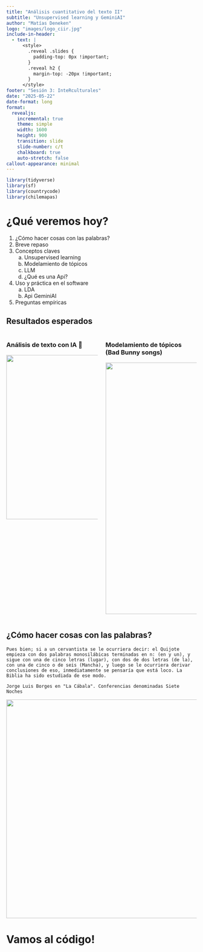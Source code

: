 ```yaml
---
title: "Análisis cuantitativo del texto II"
subtitle: "Unsupervised learning y GeminiAI"
author: "Matías Deneken"
logo: "images/logo_ciir.jpg"
include-in-header:
  - text: |
      <style>
        .reveal .slides {
          padding-top: 0px !important;
        }
        .reveal h2 {
          margin-top: -20px !important;
        }
      </style>
footer: "Sesión 3: InteRculturales"
date: "2025-05-22"
date-format: long
format: 
  revealjs:
    incremental: true
    theme: simple
    width: 1600
    height: 900
    transition: slide
    slide-number: c/t
    chalkboard: true
    auto-stretch: false
callout-appearance: minimal
---
```


```r
library(tidyverse)
library(sf)
library(countrycode)
library(chilemapas)
```

# ¿Qué veremos hoy?

1.  ¿Cómo hacer cosas con las palabras?
2. Breve repaso
3.  Conceptos claves
    a.  Unsupervised learning
    b.  Modelamiento de tópicos
    c. LLM
    d. ¿Qué es una Api?
4.  Uso y práctica en el software
    a.  LDA
    b. Api GeminiAI
5.  Preguntas empíricas

## Resultados esperados {.smaller}

::: columns
::: {.column width="50%"}
### Análisis de texto con IA 🥱

![](images/out_put-prompt.png){fig-align="center" width="564" height="435"}
:::

::: {.column width="50%"}
### Modelamiento de tópicos (Bad Bunny songs)

![](images/temas.png){fig-align="center" width="666"}
:::
:::

## ¿Cómo hacer cosas con las palabras?

```         
Pues bien; si a un cervantista se le ocurriera decir: el Quijote empieza con dos palabras monosilábicas terminadas en n: (en y un), y sigue con una de cinco letras (lugar), con dos de dos letras (de la), con una de cinco o de seis (Mancha), y luego se le ocurriera derivar conclusiones de eso, inmediatamente se pensaría que está loco. La Biblia ha sido estudiada de ese modo.
```

```         
Jorge Luis Borges en "La Cábala". Conferencias denominadas Siete Noches
```

![](img/borges.jpg){fig-align="center" width="579"}


# Vamos al código!
